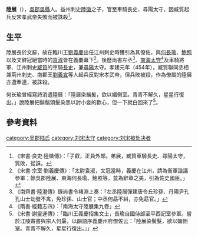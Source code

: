 '''陸展'''（{{bd|5世紀||454年|CATiDX=L}}），[[吳郡|吳郡]][[吳縣|吳縣]]人。益州刺史[[陸徽|陸徽]]之子，官至車騎長史、尋陽太守，因臧質起兵反宋孝武帝失敗而被誅殺<REF>《宋書·良吏·陸徽傳》：「子叡，正員外郎。弟展，臧質車騎長史、尋陽太守，質敗，從誅。</REF>。

== 生平 ==
陸展長於文辭，故在臨川王[[劉義慶|劉義慶]]出任江州刺史時獲引為其僚佐，與[[何長瑜|何長瑜]]、[[鮑照|鮑照]]以及文辭冠絕當時的[[袁淑|袁淑]]皆在義慶幕下<REF>《宋書·宗室·劉義慶傳》：「太尉袁淑，文冠當時，義慶在江州，請為衞軍諮議參軍；餘吳郡陸展、東海何長瑜、鮑照等，並為辭章之美，引為佐史國臣。」</REF>。後歷尚書左丞<REF>《南齊書·陸澄傳》錄尚書令褚淵上奏：「左丞陸展彈建唐令丘珍孫、丹陽尹孔孔山士劫發不禽，免珍孫、山士官；中丞何勗不糾，亦免勗官。」</REF>、[[南海郡|南海]][[太守|太守]]<REF>《隋書·經籍志四》：「南海太守陸展集九卷」</REF>及車騎將軍、江州刺史[[臧質|臧質]]的車騎[[長史|長史]]，兼[[尋陽郡|尋陽]]太守。孝建元年（454年），臧質聯同丞相兼荊州刺史、南郡王[[劉義宣|劉義宣]]等人起兵反對宋孝武帝，但兵敗被殺，作為僚屬的陸展亦遭牽連，被誅殺。

何长瑜曾經寫詩消遣陸展：「陸展染鬚髮，欲以媚側室。青青不解久，星星行復出。」說陸展把鬍鬚頭髮染黑以討小妾的歡心，但一下就白回來了<REF>《宋書·謝靈運傳》：「臨川王義慶招集文士，長瑜自國侍郎至平西記室參軍。嘗於江陵寄書與宗人何勗，以韻語序義慶州府僚佐云：『陸展染鬢髮，欲以媚側室。青青不解久，星星行復出。』」</REF>。

==參考資料==
{{REFLIST}}

[[category:吴郡陆氏|category:吴郡陆氏]]
[[category:刘宋太守|category:刘宋太守]]
[[category:刘宋被处决者|category:刘宋被处决者]]
